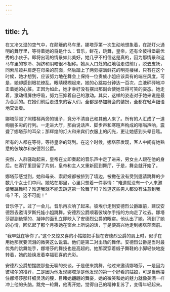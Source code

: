 ```yaml
---
---
---
```

title: 九
---



在又冷又湿的空气中，在颠簸的马车里，娜塔莎第一次生动地想象着，在那灯火通明的舞厅里，等待着她的将是什么：音乐，鲜花，跳舞，皇帝，还有全彼得堡最优秀的小伙子。即将出现的情景如此美好，她几乎不相信这是真的，因为那情景和这马车里的寒冷、拥挤和阴暗很不相称。她从入口处的红地毯走进前厅，脱去皮袄，同索尼娅并肩走在母亲的前面，然后踏上了两旁摆满鲜花的明亮楼梯，只有在这个时候，她才想到，应该努力地在舞会上保持一位贵族小姐应该具有的端庄风度。可是，她却感到眼花缭乱，眼睛模糊起来，她的心跳每分钟达一百次，血液砰砰地冲击着她的心脏。正因为如此，她才幸好没有摆出那副会使她显得可笑的姿态。她走着，激动得屏住呼吸，努力压抑着自己的激动。其实，这样的姿态对于她来说是最为合适的。在她们前后走进来的客人们，全都是参加舞会的装扮，全都在轻声细语地交谈着。

娜塔莎照了照楼梯两旁的镜子，竟分不清自己和其他人来了。所有的人汇成了一道绚丽多彩的行列。一走进大厅，那由说话声、脚步声和寒暄声构成的嗡嗡声响，震聋了娜塔莎的耳朵；那辉煌的灯火和来宾们衣服上的闪光，更让她感到头晕目眩。

所有的人都在等待，等待皇帝的驾到。在这个时候，娜塔莎发现，客人中间有她熟悉的彼埃尔和安德烈公爵。

突然，人群骚动起来，皇帝在立即奏起的音乐声中走了进来，男女主人跟在他的身后。在客厅里逗留了片刻，皇帝和主人又重新回到舞厅，于是，舞会就开始了。

娜塔莎感觉到，她和母亲、索尼娅都被挤到了墙边，被撇在没有受到邀请跳舞的少数几个女士们中间。她站在那里，心里只想着一件事情：“难道就没有一个人来邀请我跳舞吗？难道我就不能去跳这第一轮舞了吗？难道这些男人都没有注意到我吗？不，这不可能！”

音乐停了。过了一会儿，音乐再次响了起来。彼埃尔走到安德烈公爵跟前，建议安德烈去邀请罗斯托娃小姐跳舞。安德烈公爵顺着彼埃尔手指的方向走了过去。娜塔莎那副绝望的、凝神的面孔立即映入了安德烈公爵的眼帘。他认出了她，猜到了她的心情，回忆起了那个月夜她在窗台上所说的话，于是便高兴地走到娜塔莎面前。

“我早就在等你了。”这个又惊又喜的小姑娘把手搭在安德烈公爵的肩上时，似乎在用她那就要流泪的微笑这么说着。他们是第二对出场的舞伴。安德烈公爵是当时最优秀的跳舞能手，娜塔莎的舞技也是高超的。她那双穿着缎子舞鞋的小脚轻快地旋转着，她的脸焕发着幸福狂喜的光彩。

安德烈公爵想摆脱那些无聊的交谈，于是便来跳舞，他过来邀请娜塔莎，一是因为彼埃尔的推荐，二是因为他发现娜塔莎是他发现的第一个好看的姑娘，可是当他搂住娜塔莎那纤细灵活的腰，目睹她翩翩的舞姿，她的微笑和她的魅力就像美酒一样冲上他的头脑。跳完一轮舞，他离开她，觉得自己的精神复苏了，变得年轻起来。